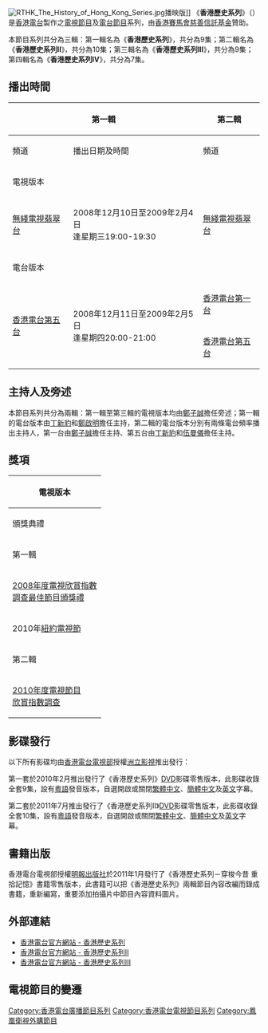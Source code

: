{{In-progress TV show}}
{{unreferenced|time=2015-11-09T08:45:33+00:00}}

[[File:RTHK_The_History_of_Hong_Kong_Series.jpg|thumb]]播映版]]
《'''香港歷史系列'''》（{{lang-en|'''The History of Hong Kong Series'''}}）是[[香港電台|香港電台]]製作之[[電視節目|電視節目]]及[[電台節目|電台節目]]系列，由[[香港賽馬會慈善信託基金|香港賽馬會慈善信託基金]]贊助。

本節目系列共分為三輯：第一輯名為《'''香港歷史系列'''》，共分為9集；第二輯名為《'''香港歷史系列II'''》，共分為10集；第三輯名為《'''香港歷史系列III'''》，共分為9集；第四輯名為《'''香港歷史系列IV'''》，共分為7集。

==播出時間==
{| class="wikitable"
!colspan="2"|第一輯
!colspan="2"|第二輯
!colspan="2"|第三輯
|-
!頻道||播出日期及時間||頻道||播出日期及時間||頻道||播出日期及時間
|-
!colspan="6"|電視版本
|-
|rowspan="2"|[[無綫電視|無綫電視]][[翡翠台|翡翠台]]||rowspan="2"|2008年12月10日至2009年2月4日<br/>逢星期三19:00-19:30||rowspan="2"|[[無綫電視|無綫電視]][[翡翠台|翡翠台]]||rowspan="2"|2010年12月10日至2011年2月11日<br/>逢星期五19:00-19:30||[[無綫電視|無綫電視]][[翡翠台|翡翠台]]<br>[[港台電視31|港台電視31]]||2015年7月10日至2015年9月4日 <br/>逢星期五19:00-19:30
|-
|[[港台電視31|港台電視31]]||2015年7月12日-<br/>逢星期日18:30-18:55
|-
!colspan="6"|電台版本
|-
|rowspan="2"|[[香港電台第五台|香港電台第五台]]||rowspan="2"|2008年12月11日至2009年2月5日<br/>逢星期四20:00-21:00||[[香港電台第一台|香港電台第一台]]||2010年12月12日至2011年2月13日<br/>逢星期日20:30-21:00||rowspan="2"|[[香港電台第五台|香港電台第五台]]||rowspan="2"|2015年7月15日-<br/>逢星期三21:00-22:00
|-
|[[香港電台第五台|香港電台第五台]]||2010年12月16日至2011年2月17日<br/>逢星期四21:00-22:00
|}

==主持人及旁述==
本節目系列共分為兩輯：第一輯至第三輯的電視版本均由[[鄭子誠|鄭子誠]]擔任旁述；第一輯的電台版本由[[丁新豹|丁新豹]]和[[鄭啟明|鄭啟明]]擔任主持，第二輯的電台版本分別有兩條電台頻率播出主持人，第一台由[[鄭子誠|鄭子誠]]擔任主持、第五台由[[丁新豹|丁新豹]]和[[伍曼儀|伍曼儀]]擔任主持。

==獎項==
{| class="wikitable"
!colspan="2"|電視版本
|-
!頒獎典禮||獲獎獎項
|-
!colspan="2"|第一輯
|-
|rowspan="2"|[[2008年度電視欣賞指數調查最佳節目頒獎禮得獎名單|2008年度電視欣賞指數<br/>調查最佳節目頒獎禮]]||最佳電視節目第十位
|-
|評審團大獎得獎單元：<br/>《香港歷史系列》－辛亥革命在香港
|-
|2010年[[紐約電視節|紐約電視節]]||銀獎
|-
!colspan="2"|第二輯
|-
|[[2010年度電視節目欣賞指數調查|2010年度電視節目<br/>欣賞指數調查]]||最高欣賞指數電視節目第九位
|}

==影碟發行==
以下所有影碟均由[[香港電台電視部|香港電台電視部]]授權[[洲立影視|洲立影視]]推出發行：

第一套於2010年2月推出發行了《香港歷史系列》[[DVD|DVD]]影碟零售版本，此影碟收錄全套9集，設有[[粵語|粵語]]發音版本，自選開啟或關閉[[繁體中文|繁體中文]]、[[簡體中文|簡體中文]]及[[英文|英文]]字幕。

第二套於2011年7月推出發行了《香港歷史系列II》[[DVD|DVD]]影碟零售版本，此影碟收錄全套10集，設有[[粵語|粵語]]發音版本，自選開啟或關閉[[繁體中文|繁體中文]]、[[簡體中文|簡體中文]]及[[英文|英文]]字幕。

==書籍出版==
{{圖書資訊
| 圖書名稱       = 香港歷史系列－穿梭今昔 重拾記憶
| 類型           = [[歷史|歷史]]
| 作者           = 香港電台電視部
| 出版商         = 明報出版社
| 發行商         = 明報出版社
| 發行地區       = {{HKG}}
| 發行日期       = 2011年1月
| 語言           = [[繁體中文|繁體中文]]
| 頁數           = 248
| 售價           = HKD$98
| ISBN           = 9789888081783
| 官方網站       = http://books.mingpao.com/cfm/bookinfo.cfm?CategoryID=29&TitleID=3997 
}}
香港電台電視部授權[[明報出版社|明報出版社]]於2011年1月發行了《香港歷史系列－穿梭今昔 重拾記憶》書籍零售版本，此書籍可以把《香港歷史系列》兩輯節目內容改編而錄成書籍，重新編寫，重要添加拍攝片中節目內容資料圖片。

==外部連結==
*[http://www.rthk.org.hk/special/hkhistory/ 香港電台官方網站 - 香港歷史系列]
*[http://www.rthk.org.hk/special/hkhistory2010/ 香港電台官方網站 - 香港歷史系列II]
*[http://programme.rthk.hk/rthk/tv/programme.php?name=tv/historyhk3&p=6914 香港電台官方網站 - 香港歷史系列III]

==電視節目的變遷==
{{電視節目的變遷
|電視台={{HK}}[[無綫電視|無綫電視]][[翡翠台|翡翠台]]
|播放檔次=星期三 19:00-19:30 時段
|上一節目=[[創新戰隊|創新戰隊]] (港台節目)<br/>(2008.10.01 - 2008.12.03)
|節目名稱=香港歷史系列 (港台節目)<br/>(2008.12.10 - 2009.02.04)
|下一節目=[[老土正傳|老土正傳]] (港台節目)<br/>(第1-2集)<br/>(2009.02.11 - 2009.02.18)
|2電視台={{HK}}[[無綫電視|無綫電視]][[翡翠台|翡翠台]]
|2播放檔次=星期五 19:00-19:30 時段
|2上一節目=[[頭條新聞_(香港電台)|頭條新聞]] (港台節目)<br/>(2010.10.01 - 2010.12.03)
|2節目名稱=香港歷史系列II (港台節目)<br/>(2010.12.10 - 2011.02.11)
|2下一節目=[[文化長河－鐵道行|文化長河－鐵道行]] (港台節目)<br/>(第1-6集)<br/>(2011.02.18 - 2011.03.25)
|3電視台={{HK}}[[凤凰卫视|凤凰卫视]][[凤凰卫视香港台|香港台]]
|3播放檔次=星期一 19:00-19:30 時段 / 翌日 3:00、11:00和15:00 重播
|3上一節目=（無）
|3節目名稱=香港歷史系列 (港台節目)<br/>(2011.03.28 - 2011.05.23)
|4電視台={{HK}}[[港台電視31|港台電視31]]
|4播放檔次=星期五 19:00-19:30 時段
|4節目名稱=香港歷史系列III<br/>（2015.07.10－2015.09.04）
|4上一節目=[[頭條新聞_(香港電台)|頭條新聞]]<br/>（2015.02.13－2015.07.03）
|4下一節目=
|5電視台={{HK}}[[港台電視31、31A|港台電視31、31A]]
|5播放檔次=星期六 21:30-22:00 時段
|5節目名稱=香港歷史系列IV<br/>（2019.10.19－2019.11.23）
|5上一節目=[[香港故事|香港故事 - 思家知味]]
|5下一節目=[[人間有情|人間有情]]
}}

[[Category:香港電台廣播節目系列|Category:香港電台廣播節目系列]]
[[Category:香港電台電視節目系列|Category:香港電台電視節目系列]]
[[Category:鳳凰衛視外購節目|Category:鳳凰衛視外購節目]]